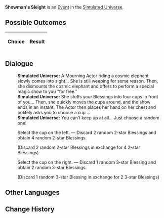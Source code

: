 {{Simulated Universe Event Infobox
|title         = Showman's Sleight
|image         = Random Event Profiteer.png
|type          =
|domains_su    = <<DOMAINS_SU>>
|domains_ext   = <<DOMAINS_EXT>>
|domains_swarm = <<DOMAINS_SWARM>>
|domains_gng   = <<DOMAINS_GNG>>
|requirements  =
|prev          = 
|next          = 
|indexRewards  =
|characters    =
}}
'''Showman's Sleight''' is an [[Simulated Universe/Events|Event]] in the [[Simulated Universe]].

==Possible Outcomes==
{| class="article-table"
!Choice
!Result

|}

<!--
==Gameplay Notes==

-->
==Dialogue==
{{Dialogue Start}}
:'''Simulated Universe:''' A Mourning Actor riding a cosmic elephant slowly comes into sight... She is still weeping for some reason. Then, she dismounts the cosmic elephant and offers to perform a special magic show to you "for free."
:'''Simulated Universe:''' She stuffs your Blessings into four cups in front of you... Then, she quickly moves the cups around, and the show ends in an instant. The Actor then places her hand on her chest and politely asks you to choose a cup ...
:'''Simulated Universe:''' You can't keep up at all... Just choose a random one!
:{{DIcon|Star}} Select the cup on the left. &mdash; Discard 2 random 2-star Blessings and obtain 4 random 2-star Blessings.
:;(Discard 2 random 2-star Blessings in exchange for 4 2-star Blessings)
:{{DIcon|Star}} Select the cup on the right. &mdash; Discard 1 random 3-star Blessing and obtain 2 random 3-star Blessings.
:;(Discard 1 random 3-star Blessing in exchange for 2 3-star Blessings)
{{Dialogue End}}

==Other Languages==
{{Other Languages
|zhs   = 伶人戏法
|zht   = 伶人戲法
|ja    = 伶人の手品
|ko    = 광대의 요술
|es    = El truco del actor
|fr    = La dextérité du comédien
|ru    = Артистические трюки
|th    = กลของนักแสดง
|vi    = Vai Diễn Hào Nhoáng
|de    = Schaustellertrick
|id    = Pertunjukan Sulap
|pt    = Trenó do Apresentador
}}

==Change History==
{{Change History|1.0}}
